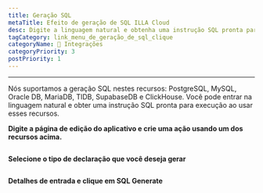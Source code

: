 ```yaml
---
title: Geração SQL
metaTitle: Efeito de geração de SQL ILLA Cloud
desc: Digite a linguagem natural e obtenha uma instrução SQL pronta para ser executada
tagCategory: link_menu_de_geração_de_sql_clique
categoryName: 🔨 Integrações
categoryPriority: 3
postPriority: 1
---
```


* * *

<Heading hidden>Geração SQL</Heading>

Nós suportamos a geração SQL nestes recursos: PostgreSQL, MySQL, Oracle DB, MariaDB, TIDB, SupabaseDB e ClickHouse. Você pode entrar na linguagem natural e obter uma instrução SQL pronta para execução ao usar esses recursos. 

**Digite a página de edição do aplicativo e crie uma ação usando um dos recursos acima.** 

<img src='https://cdn.illacloud.com/official-website/img/docs/assemble/sql_generate.png' alt="" />

**Selecione o tipo de declaração que você deseja gerar**

<img src='https://cdn.illacloud.com/official-website/img/docs/assemble/sql_generate(1).gif' alt="" />

**Detalhes de entrada e clique em SQL Generate**

<img src='https://cdn.illacloud.com/official-website/img/docs/assemble/sql_generate(2).png' alt="" />
